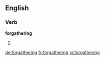 ==English==

===Verb===
'''forgathering'''

# {{present participle of|[[forgather]]}}

[[de:forgathering]]
[[fr:forgathering]]
[[vi:forgathering]]